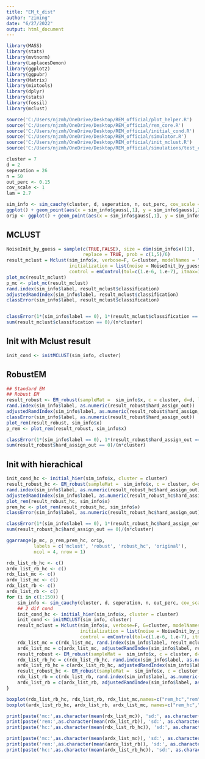 ```yaml
---
title: "EM_t_dist"
author: "ziming"
date: "6/27/2022"
output: html_document
---
```



```r
library(MASS)
library(stats)
library(mvtnorm)
library(LaplacesDemon)
library(ggplot2)
library(ggpubr)
library(Matrix)
library(mixtools)
library(dplyr)
library(stats)
library(fossil)
library(mclust)

source('C:/Users/njzmh/OneDrive/Desktop/REM_official/plot_helper.R')
source('C:/Users/njzmh/OneDrive/Desktop/REM_official/rem_core.R')
source('C:/Users/njzmh/OneDrive/Desktop/REM_official/initial_cond.R')
source('C:/Users/njzmh/OneDrive/Desktop/REM_official/simulator.R')
source('C:/Users/njzmh/OneDrive/Desktop/REM_official/init_mclust.R')
source('C:/Users/njzmh/OneDrive/Desktop/REM_official/simulations/test_cauchy2.R')
```

```r
cluster = 7
d = 2
seperation = 26
n = 50
out_perc <- 0.15
cov_scale <- 1
lam = 2.7
```

```r
sim_info <- sim_cauchy(cluster, d, seperation, n, out_perc, cov_scale = cov_scale, df = 5)
ggplot() + geom_point(aes(x = sim_info$gauss[,1], y = sim_info$gauss[,2]), col = sim_info$label_in) + geom_point(aes(x = sim_info$outlier[,1], y = sim_info$outlie[,2]), shape = 4)
orip <- ggplot() + geom_point(aes(x = sim_info$gauss[,1], y = sim_info$gauss[,2]), col = sim_info$label_in) + geom_point(aes(x = sim_info$outlier[,1], y = sim_info$outlie[,2]), shape = 4)
```

## MCLUST
```r
NoiseInit_by_guess = sample(c(TRUE,FALSE), size = dim(sim_info$x)[1], 
                            replace = TRUE, prob = c(1,5)/6)
result_mclust = Mclust(sim_info$x, verbose=F, G=cluster, modelNames = "VVV",
                       initialization = list(noise = NoiseInit_by_guess),
                       control = emControl(tol=c(1.e-6, 1.e-7), itmax=15))
plot_mc(result_mclust)
p_mc <- plot_mc(result_mclust)
rand.index(sim_info$label, result_mclust$classification)
adjustedRandIndex(sim_info$label, result_mclust$classification)
classError(sim_info$label, result_mclust$classification)


classError(1*(sim_info$label == 0), 1*(result_mclust$classification == 0))
sum(result_mclust$classification == 0)/(n*cluster)
```

## Init with Mclust result
```r
init_cond <- initMCLUST(sim_info, cluster)
```


## RobustEM
```r
## Standard EM
## Robust EM
result_robust <- EM_robust(sampleMat =  sim_info$x, c = cluster, d=d, lambda = lam, sigma_str = 'unstr', inits = init_cond)
rand.index(sim_info$label, as.numeric(result_robust$hard_assign_out))
adjustedRandIndex(sim_info$label, as.numeric(result_robust$hard_assign_out))
classError(sim_info$label, as.numeric(result_robust$hard_assign_out))
plot_rem(result_robust, sim_info$x)
p_rem <- plot_rem(result_robust, sim_info$x)

classError(1*(sim_info$label == 0), 1*(result_robust$hard_assign_out == 0))
sum(result_robust$hard_assign_out == 0)/(n*cluster)
```

## Init with hierachical
```r
init_cond_hc <- initial_hier(sim_info$x, cluster = cluster)
result_robust_hc <- EM_robust(sampleMat =  sim_info$x, c = cluster, d=d, lambda = lam, sigma_str = 'unstr', inits = init_cond_hc)
rand.index(sim_info$label, as.numeric(result_robust_hc$hard_assign_out))
adjustedRandIndex(sim_info$label, as.numeric(result_robust_hc$hard_assign_out))
plot_rem(result_robust_hc, sim_info$x)
prem_hc <- plot_rem(result_robust_hc, sim_info$x)
classError(sim_info$label, as.numeric(result_robust_hc$hard_assign_out))

classError(1*(sim_info$label == 0), 1*(result_robust_hc$hard_assign_out == 0))
sum(result_robust_hc$hard_assign_out == 0)/(n*cluster)
```

```r
ggarrange(p_mc, p_rem,prem_hc, orip,
          labels = c('mclust', 'robust', 'robust_hc', 'original'),
          ncol = 4, nrow = 1)
```




```r
rdx_list_rb_hc <- c()
ardx_list_rb_hc <- c()
rdx_list_mc <- c()
ardx_list_mc <- c()
rdx_list_rb <- c()
ardx_list_rb <- c()
for (i in c(1:150)) {
    sim_info <- sim_cauchy(cluster, d, seperation, n, out_perc, cov_scale = cov_scale, df = 5)
    ## 2 dif cond
    init_cond_hc <- initial_hier(sim_info$x, cluster = cluster)
    init_cond <- initMCLUST(sim_info, cluster)
    result_mclust = Mclust(sim_info$x, verbose=F, G=cluster, modelNames = "VVV",
                           initialization = list(noise = NoiseInit_by_guess),
                           control = emControl(tol=c(1.e-6, 1.e-7), itmax=15))
    rdx_list_mc = c(rdx_list_mc, rand.index(sim_info$label, result_mclust$classification))
    ardx_list_mc = c(ardx_list_mc, adjustedRandIndex(sim_info$label, result_mclust$classification))
    result_robust <- EM_robust(sampleMat =  sim_info$x, c = cluster, d=d, lambda = lam, sigma_str = 'unstr', inits = init_cond_hc)
    rdx_list_rb_hc = c(rdx_list_rb_hc, rand.index(sim_info$label, as.numeric(result_robust$hard_assign_out)))
    ardx_list_rb_hc = c(ardx_list_rb_hc, adjustedRandIndex(sim_info$label, as.numeric(result_robust$hard_assign_out)))
    result_robust_hc <- EM_robust(sampleMat =  sim_info$x, c = cluster, d=d, lambda = lam, sigma_str = 'unstr', inits = init_cond)
    rdx_list_rb = c(rdx_list_rb, rand.index(sim_info$label, as.numeric(result_robust_hc$hard_assign_out)))
    ardx_list_rb = c(ardx_list_rb, adjustedRandIndex(sim_info$label, as.numeric(result_robust_hc$hard_assign_out)))
}

```

```r
boxplot(rdx_list_rb_hc, rdx_list_rb, rdx_list_mc,names=c("rem_hc","rem","mclust"))
boxplot(ardx_list_rb_hc, ardx_list_rb, ardx_list_mc, names=c("rem_hc","rem","mclust"))
```
```r
print(paste('mc:',as.character(mean(rdx_list_mc)), 'sd:', as.character(sd(rdx_list_mc))))
print(paste('rem:',as.character(mean(rdx_list_rb)), 'sd:', as.character(sd(rdx_list_rb))))
print(paste('hc:',as.character(mean(rdx_list_rb_hc)), 'sd:', as.character(sd(rdx_list_rb_hc))))
```
```r
print(paste('mc:',as.character(mean(ardx_list_mc)), 'sd:', as.character(sd(ardx_list_mc))))
print(paste('rem:',as.character(mean(ardx_list_rb)), 'sd:', as.character(sd(ardx_list_rb))))
print(paste('hc:',as.character(mean(ardx_list_rb_hc)), 'sd:', as.character(sd(ardx_list_rb_hc))))
```









